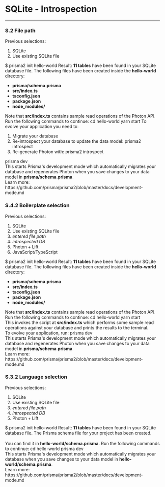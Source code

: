 
# SQLite - Introspection

---

### S.2 File path

Previous selections: 

1. SQLite
1. Use existing SQLite file

<Terminal>
  $ prisma2 init hello-world
  <Spacer height={20} />
  <Title primary="Enter the path to your SQLite database file." />
  <Spacer height={8} />
  <span>Prisma will introspect the database to generate your initial data model.</span>
  <Spacer height={16} />  
  <Line />
  <Spacer height={16} />
  <TextInput label="File path" placeholder="./my.db" isSelected />
  <Spacer height={16} />
  <Line />
  <Spacer height={16} />
  <Button label="Introspect" href="#s21-introspection" />
  <Button icon="back" label="Back" description="(Database options)" href="./sqlite" />
</Terminal>

In this view, it would be great if the trailing `.db` could somehow be fixed since every SQLite DB file has the file extension.

### S.2.1 Introspection

Previous selections: 

1. SQLite
1. Use existing SQLite file
1. _entered file path_

<Terminal>
  $ prisma2 init hello-world
  <Spacer height={20} />
  <Introspection progress={26.5}>Introspecting SQLite database file at <b>./my.db</b> ...</Introspection>
</Terminal>

### S.2.2 Tool selection

Previous selections: 

1. SQLite
1. Use existing SQLite file
1. _entered file path_
1. _introspected DB_

<Terminal>
  $ prisma2 init hello-world
  <Spacer height={20} />
  <Title primary="Select the Prisma tool(s) you want to use." />
  <Spacer height={8} />
  <span>Use the <b>SPACE</b> key to select/unselect a tool.</span>
  <Spacer height={16} />
  <Line />
  <Spacer height={16} />
  <Checkbox label="Photon" description="Type-safe database client" labelWidth={80} isChecked isSelected />
  <Checkbox label="Lift" description="Declarative data modeling & migrations" labelWidth={80} />
  <Spacer height={8} />
  <span>Learn more about the tools at: https://github.com/prisma/prisma2</span>
  <Spacer height={16} />
  <Line />
  <Spacer height={16} />
  <Button label="Confirm" />
  <Button icon="back" label="Back" description="(Database file path)" href="#s2-file-path" />
</Terminal>

In this view, Photon and Lift should be checked by default.

### S.3.1 Language selection

Previous selections: 

1. SQLite
1. Use existing SQLite file
1. _entered file path_
1. _introspected DB_
1. Photon

<Terminal>
  $ prisma2 init hello-world
  <Spacer height={20} />
  <Title primary="Select the programming language to access your database with Photon." />
  <Spacer height={16} />
  <Line />
  <Spacer height={16} />
  <Button label="JavaScript" labelWidth={100} isSelected href="#s41-boilerplate-selection" />
  <Button label="TypeScript" labelWidth={100} href="#s41-boilerplate-selection" />
  <Button label="Go" description="(Coming soon)" isDisabled />
  <Spacer height={16} />
  <Line />
  <Spacer height={16} />
  <Button icon="back" label="Back" description="(Tool selection)"  href="#s22-tool-selection" />
</Terminal>

<br/>

### S.4.1 Boilerplate selection

Previous selections: 

1. SQLite
1. Use existing SQLite file
1. _entered file path_
1. _introspected DB_
1. Photon
1. JavaScript/TypeScript

<Terminal>
  $ prisma2 init hello-world
  <Spacer height={20} />
  <Title primary="Select a boilerplate or start with just the Prisma schema." />
  <Spacer height={16} />
  <Line />
  <Spacer height={16} />
  <Button label="Basic boilerplate" description="Simple script with API examples" labelWidth={200} isSelected  href="#s51-success"/>
  <Spacer height={16} />
  <Line />
  <Spacer height={16} />
  <Button label="No boilerplate" description="(Just generate the Prisma schema)"/>
  <Button icon="back" label="Back" description="(Language selection)" />
</Terminal>

### S.5.1 Success

Previous selections: 

1. SQLite
1. Use existing SQLite file
1. _entered file path_
1. _introspected DB_
1. Photon
1. JavaScript/TypeScript
1. Basic boilerplate

<Terminal>
  $ prisma2 init hello-world
  <Spacer height={20} />
  <Success message="You're all set!" />
  <Spacer height={20} />
  <Title primary="Introspection was successful."></Title>
  <Spacer height={8} />
  <span>Result: <b>11 tables</b> have been found in your SQLite database file.</span>
  <Spacer height={16} />
  <Line />
  <Spacer height={16} />
  <Title primary="What files were created?"></Title>
  <Spacer height={8} />
  <span>The following files have been created inside the <b>hello-world</b> directory:</span><br />
  <ul>
    <li><b>prisma/schema.prisma</b></li>
    <li><b>src/index.ts</b></li>
    <li><b>tsconfig.json</b></li>
    <li><b>package.json</b></li>
    <li><b>node_modules/</b></li>
  </ul>
  <span>Note that <b>src/index.ts</b> contains sample read operations of the Photon API.</span><br />
  <Spacer height={16} />
  <Line />
  <Spacer height={16} />
  <Title primary="What next?"></Title>
  <Spacer height={8} />
  <span>Run the following commands to continue:</span >
  <Spacer height={8} />
  <Command>cd hello-world</Command>
  <Spacer height={4} />
  <Command>yarn start</Command>
  <Spacer height={16} />
  <span>To evolve your application you need to:</span >
  <ol>
    <li>Migrate your database</li>
    <li>Re-introspect your database to update the data model: <Command>prisma2 introspect</Command></li>
    <li>Re-generate Photon with: <Command>prisma2 introspect</Command></li>
  </ol>
  <Spacer height={8} />
  <Command>prisma dev</Command>
  <Spacer height={16} />
  <div>This starts Prisma's development mode which automatically migrates your database and regenerates Photon when you save changes to your data model in <b>prisma/schema.prisma</b>.</div >
  <Spacer height={4} />
  <div>Learn more: https://github.com/prisma/prisma2/blob/master/docs/development-mode.md</div>
  <Spacer height={4} />
</Terminal>

### S.4.2 Boilerplate selection 

Previous selections: 

1. SQLite
1. Use existing SQLite file
1. _entered file path_
1. _introspected DB_
1. Photon + Lift
1. JavaScript/TypeScript

<Terminal>
  $ prisma2 init hello-world
  <Spacer height={20} />
  <Title primary="Select a boilerplate or start with just the Prisma schema." />
  <Spacer height={16} />
  <Line />
  <Spacer height={16} />
  <Button label="Basic boilerplate" description="Simple script with API examples" labelWidth={200} isSelected />
  <Spacer height={16} />
  <Line />
  <Spacer height={16} />
  <Button label="No boilerplate" description="(Just generate the Prisma schema)"/>
  <Button icon="back" label="Back" description="(Language selection)" />
</Terminal>

### S.5.2 Success

1. SQLite
1. Use existing SQLite file
1. _entered file path_
1. _introspected DB_
1. Photon + Lift
1. JavaScript/TypeScript
1. Basic boilerplate

<Terminal>
  $ prisma2 init hello-world
  <Spacer height={20} />
  <Success message="You're all set!" />
  <Spacer height={20} />
  <Title primary="Introspection was successful."></Title>
  <Spacer height={8} />
  <span>Result: <b>11 tables</b> have been found in your SQLite database file.</span>
  <Spacer height={16} />
  <Line />
  <Spacer height={16} />
  <Title primary="What files were created?"></Title>
  <Spacer height={8} />
  <span>The following files have been created inside the <b>hello-world</b> directory:</span><br />
  <ul>
    <li><b>prisma/schema.prisma</b></li>
    <li><b>src/index.ts</b></li>
    <li><b>tsconfig.json</b></li>
    <li><b>package.json</b></li>
    <li><b>node_modules/</b></li>
  </ul>
  <span>Note that <b>src/index.ts</b> contains sample read operations of the Photon API.</span><br />
  <Spacer height={16} />
  <Line />
  <Spacer height={16} />
  <Title primary="What next?"></Title>
  <Spacer height={8} />
  <span>Run the following commands to continue:</span >
  <Spacer height={8} />
  <Command>cd hello-world</Command>
  <Spacer height={4} />
  <Command>yarn start</Command>
  <Spacer height={16} />
  <div>This invokes the script at <b>src/index.ts</b> which performs some sample read operations against your database and prints the results to the terminal.</div >
  <Spacer height={8} />
  <span>To evolve your application, run:</span >
  <Spacer height={8} />
  <Command>prisma dev</Command>
  <Spacer height={16} />
  <div>This starts Prisma's development mode which automatically migrates your database and regenerates Photon when you save changes to your data model in <b>prisma/schema.prisma</b>.</div >
  <Spacer height={4} />
  <div>Learn more: https://github.com/prisma/prisma2/blob/master/docs/development-mode.md</div>
  <Spacer height={4} />
</Terminal>

### S.3.2 Language selection

Previous selections: 

1. SQLite
1. Use existing SQLite file
1. _entered file path_
1. _introspected DB_
1. Photon + Lift

<Terminal>
  $ prisma2 init hello-world
  <Spacer height={20} />
  <Title primary="Select the programming language to access your database with Photon." />
  <Spacer height={8} />
  <span>This decision doesn't impact the usage of Lift in your project.</span>
  <Spacer height={16} />
  <Line />
  <Spacer height={16} />
  <Button label="JavaScript" labelWidth={100} isSelected />
  <Button label="TypeScript" labelWidth={100} />
  <Button label="Go" description="(Coming soon)" isDisabled />
  <Spacer height={16} />
  <Line />
  <Spacer height={16} />
  <Button icon="back" label="Back" description="(Tool selection)" />
</Terminal>

<br/>

### S.5.3 Success

Previous selections: 

1. SQLite
1. Use existing SQLite file
1. _entered file path_
1. _introspected DB_
1. Lift

<Terminal>
  $ prisma2 init hello-world
  <Spacer height={20} />
  <Success message="You're all set!" />
  <Spacer height={20} />
  <Title primary="Introspection was successful."></Title>
  <Spacer height={8} />
  <span>Result: <b>11 tables</b> have been found in your SQLite database file.</span>
  <Spacer height={16} />
  <Line />
  <Spacer height={16} />
  <Title primary="What files were created?"></Title>
  <Spacer height={8} />
  <span>The Prisma schema file for your project has been created.</span><br />
  <br />
  <span>You can find it in <b>hello-world/schema.prisma</b>.</span>
  <Spacer height={16} />
  <Line />
  <Spacer height={16} />
  <Title primary="What next?"></Title>
  <Spacer height={8} />
  <span>Run the following commands to continue:</span >
  <Spacer height={8} />
  <Command>cd hello-world</Command>
  <Spacer height={4} />
  <Command>prisma dev</Command>
  <Spacer height={16} />
  <div>This starts Prisma's development mode which automatically migrates your database when you save changes to your data model in <b>hello-world/schema.prisma</b>.</div >
  <Spacer height={4} />
  <div>Learn more: https://github.com/prisma/prisma2/blob/master/docs/development-mode.md</div>
</Terminal>

<br />
<br />
<br />
